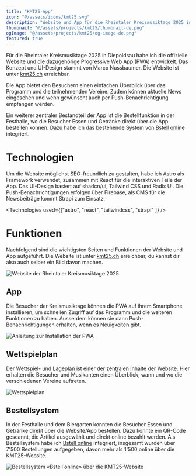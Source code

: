 ```yaml
---
title: "KMT25-App"
icon: "@/assets/icons/kmt25.svg"
description: "Website und App für die Rheintaler Kreismusiktage 2025 in Diepoldsau"
thumbnail: "@/assets/projects/kmt25/thumbnail-de.png"
ogImage: "@/assets/projects/kmt25/og-image-de.png"
featured: true
---
```


Für die Rheintaler Kreismusiktage 2025 in Diepoldsau habe ich die offizielle Website und die dazugehörige Progressive Web App (PWA) entwickelt. Das Konzept und UI-Design stammt von Marco Nussbaumer. Die Website ist unter [kmt25.ch](https://kmt25.ch) erreichbar.

Die App bietet den Besuchern einen einfachen Überblick über das Programm und die teilnehmenden Vereine. Zudem können aktuelle News eingesehen und wenn gewünscht auch per Push-Benachrichtigung empfangen werden.

Ein weiterer zentraler Bestandteil der App ist die Bestellfunktion in der Festhalle, wo die Besucher Essen und Getränke direkt über die App bestellen können. Dazu habe ich das bestehende System von [Bstell online](https://info.bstell.online) integriert.

# Technologien

Um die Website möglichst SEO-freundlich zu gestalten, habe ich Astro als Framework verwendet, zusammen mit React für die interaktiven Teile der App. Das UI-Design basiert auf shadcn/ui, Tailwind CSS und Radix UI. Die Push-Benachrichtigungen erfolgen über Firebase, als CMS für die Newsbeiträge kommt Strapi zum Einsatz.

<Technologies used={["astro", "react", "tailwindcss", "strapi" ]} />

# Funktionen

Nachfolgend sind die wichtigsten Seiten und Funktionen der Website und App aufgeführt. Die Website ist unter [kmt25.ch](https://kmt25.ch) erreichbar, du kannst dir also auch selber ein Bild davon machen.

![Website der Rheintaler Kreismusiktage 2025](@/assets/projects/kmt25/kmt-home.png)

## App

Die Besucher der Kreismusiktage können die PWA auf ihrem Smartphone installieren, um schnellen Zugriff auf das Programm und die weiteren Funktionen zu haben. Ausserdem können sie dann Push-Benachrichtigungen erhalten, wenn es Neuigkeiten gibt.

![Anleitung zur Installation der PWA](@/assets/projects/kmt25/kmt-app.png)

## Wettspielplan

Der Wettspiel- und Lageplan ist einer der zentralen Inhalte der Website. Hier erhalten die Besucher und Musikanten einen Überblick, wann und wo die verschiedenen Vereine auftreten.

![Wettspielplan](@/assets/projects/kmt25/kmt-wettspiel.png)

## Bestellsystem

In der Festhalle und dem Biergarten konnten die Besucher Essen und Getränke direkt über die Website/App bestellen. Dazu konnte ein QR-Code gescannt, die Artikel ausgewählt und direkt online bezahlt werden. Als Bestellsystem habe ich [Bstell online](https://info.bstell.online) integriert, insgesamt wurden über 7'500 Bestellungen aufgegeben, davon mehr als 1'500 online über die KMT25-Website.

![Bestellsystem «Bstell online» über die KMT25-Website](@/assets/projects/kmt25/kmt-bstell.png)
